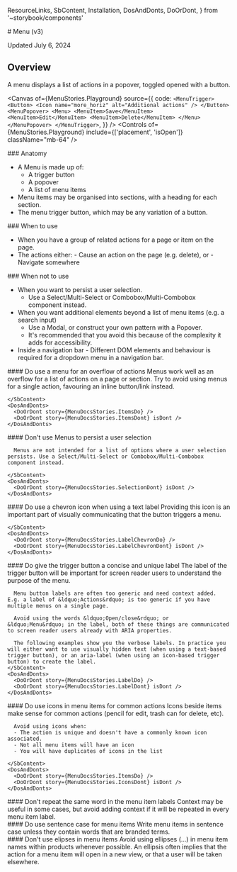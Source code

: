   ResourceLinks,
  SbContent,
  Installation,
  DosAndDonts,
  DoOrDont,
} from '~storybook/components'

<Meta title="Actions/Menu/v3/Usage Guidelines" />

<SbContent>
  # Menu (v3)

Updated July 6, 2024

</SbContent>

<ResourceLinks
  sourceCode="https://github.com/cultureamp/kaizen-design-system/tree/main/packages/components/src/__actions__/Menu"
  figma="https://www.figma.com/design/eZKEE5kXbEMY3lx84oz8iN/%F0%9F%92%9C-Heart-UI-Kit?m=auto&node-id=6262-0&t=I4H23jCrCJz4O2nf-1"
  ariaComponentPage="https://react-spectrum.adobe.com/react-aria/Menu.html"
  apiSpecification="/?path=/docs/actions-menu-v3-api-specification--docs"
/>

<SbContent>
  <Installation
    installCommand="pnpm add @kaizen/components"
    importStatement='import { MenuTrigger, Menu, MenuItem } from "@kaizen/components/v3/actions"'
  />

## Overview

A menu displays a list of actions in a popover, toggled opened with a button.

</SbContent>

<Canvas
  of={MenuStories.Playground}
  source={{
    code: `
<MenuTrigger>
  <Button>
    <Icon name="more_horiz" alt="Additional actions" />
  </Button>
  <MenuPopover>
    <Menu>
      <MenuItem>Save</MenuItem>
      <MenuItem>Edit</MenuItem>
      <MenuItem>Delete</MenuItem>
    </Menu>
  </MenuPopover>
</MenuTrigger>
  `,
  }}
/>
<Controls of={MenuStories.Playground} include={['placement', 'isOpen']} className="mb-64" />

<SbContent className="mb-64">
  ### Anatomy

- A Menu is made up of:
  - A trigger button
  - A popover
  - A list of menu items
- Menu items may be organised into sections, with a heading for each section.
- The menu trigger button, which may be any variation of a button.

</SbContent>

<SbContent className="mb-64">
  ### When to use

- When you have a group of related actions for a page or item on the page.
- The actions either: - Cause an action on the page (e.g. delete), or - Navigate somewhere

</SbContent>

<SbContent className="mb-64">
  ### When not to use

- When you want to persist a user selection.
  - Use a Select/Multi-Select or Combobox/Multi-Combobox component instead.
- When you want additional elements beyond a list of menu items (e.g. a search input)
  - Use a Modal, or construct your own pattern with a Popover.
  - It's recommended that you avoid this because of the complexity it adds for accessibility.
- Inside a navigation bar - Different DOM elements and behaviour is required for a dropdown menu in a navigation bar.

</SbContent>

<div className="flex flex-col mt-16 gap-40 mb-64">
  <div className="flex flex-col m-0 gap-16">
    <SbContent>
      #### Do use a menu for an overflow of actions
      Menus work well as an overflow for a list of actions on a page or section. Try to avoid using menus for a single action, favouring an inline button/link instead.

    </SbContent>
    <DosAndDonts>
      <DoOrDont story={MenuDocsStories.ItemsDo} />
      <DoOrDont story={MenuDocsStories.ItemsDont} isDont />
    </DosAndDonts>

  </div>
</div>

<div className="flex flex-col mt-16 gap-40 mb-64">
  <div className="flex flex-col m-0 gap-16">
    <SbContent>
      #### Don't use Menus to persist a user selection

      Menus are not intended for a list of options where a user selection persists. Use a Select/Multi-Select or Combobox/Multi-Combobox component instead.

    </SbContent>
    <DosAndDonts>
      <DoOrDont story={MenuDocsStories.SelectionDont} isDont />
    </DosAndDonts>

  </div>
</div>

<div className="flex flex-col mt-16 gap-40 mb-64">
  <div className="flex flex-col m-0 gap-16">
    <SbContent>
      #### Do use a chevron icon when using a text label
      Providing this icon is an important part of visually communicating that the button triggers a menu.

    </SbContent>
    <DosAndDonts>
      <DoOrDont story={MenuDocsStories.LabelChevronDo} />
      <DoOrDont story={MenuDocsStories.LabelChevronDont} isDont />
    </DosAndDonts>

  </div>
</div>

<div className="flex flex-col mt-16 gap-40 mb-64">
  <div className="flex flex-col m-0 gap-16">
    <SbContent>
      #### Do give the trigger button a concise and unique label
      The label of the trigger button will be important for screen reader users to understand the purpose of the menu.

      Menu button labels are often too generic and need context added. E.g. a label of &ldquo;Actions&rdquo; is too generic if you have multiple menus on a single page.

      Avoid using the words &ldquo;Open/close&rdquo; or  &ldquo;Menu&rdquo; in the label, both of these things are communicated to screen reader users already with ARIA properties.

      The following examples show you the verbose labels. In practice you will either want to use visually hidden text (when using a text-based trigger button), or an aria-label (when using an icon-based trigger button) to create the label.
    </SbContent>
    <DosAndDonts>
      <DoOrDont story={MenuDocsStories.LabelDo} />
      <DoOrDont story={MenuDocsStories.LabelDont} isDont />
    </DosAndDonts>

  </div>
</div>

<div className="flex flex-col mt-16 gap-40 mb-64">
  <div className="flex flex-col m-0 gap-16">
    <SbContent>
      #### Do use icons in menu items for common actions
      Icons beside items make sense for common actions (pencil for edit, trash can for delete, etc).

      Avoid using icons when:
      - The action is unique and doesn't have a commonly known icon associated.
      - Not all menu items will have an icon
      - You will have duplicates of icons in the list

    </SbContent>
    <DosAndDonts>
      <DoOrDont story={MenuDocsStories.ItemsDo} />
      <DoOrDont story={MenuDocsStories.IconsDont} isDont />
    </DosAndDonts>

  </div>
</div>

<div className="flex flex-col mt-16 gap-40 mb-64">
  <div className="flex flex-col m-0 gap-16">
    <SbContent>
      #### Don't repeat the same word in the menu item labels Context may be useful in some cases,
      but avoid adding context if it will be repeated in every menu item label.
    </SbContent>
    <DosAndDonts>
      <DoOrDont story={MenuDocsStories.MenuItemLabelsDont} isDont />
    </DosAndDonts>
  </div>
</div>

<div className="flex flex-col mt-16 gap-40 mb-64">
  <div className="flex flex-col m-0 gap-16">
    <SbContent>
      #### Do use sentence case for menu items Write menu items in sentence case unless they contain
      words that are branded terms.
    </SbContent>
    <DosAndDonts>
      <DoOrDont story={MenuDocsStories.SentenceCaseDo} />
      <DoOrDont story={MenuDocsStories.SentenceCaseDont} isDont />
    </DosAndDonts>
  </div>
</div>

<div className="flex flex-col mt-16 gap-40 mb-64">
  <div className="flex flex-col m-0 gap-16">
    <SbContent>
      #### Don't use elipses in menu items Avoid using ellipses (…) in menu item names within
      products whenever possible. An ellipsis often implies that the action for a menu item will
      open in a new view, or that a user will be taken elsewhere.
    </SbContent>
    <DosAndDonts>
      <DoOrDont story={MenuDocsStories.ElipsesDo} />
      <DoOrDont story={MenuDocsStories.ElipsesDont} isDont />
    </DosAndDonts>
  </div>
</div>
